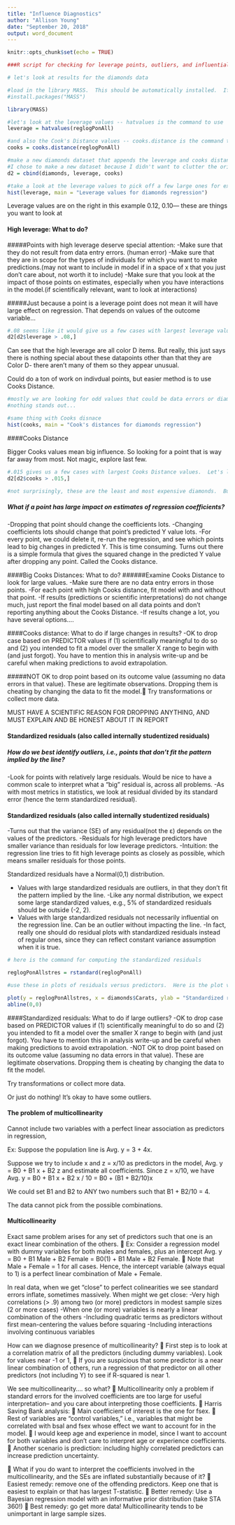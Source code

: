 ```yaml
---
title: "Influence Diagnostics"
author: "Allison Young"
date: "September 20, 2018"
output: word_document
---
```


```r
knitr::opts_chunk$set(echo = TRUE)
```

```r

###R script for checking for leverage points, outliers, and influential points, outliers

# let's look at results for the diamonds data

#load in the library MASS.  This should be automatically installed.  If not, then use 
#install.packages("MASS")

library(MASS)
```

```r

#let's look at the leverage values -- hatvalues is the command to use
leverage = hatvalues(reglogPonAll)

#and also the Cook's Distance values -- cooks.distance is the command to use
cooks = cooks.distance(reglogPonAll)

#make a new diamonds dataset that appends the leverage and cooks distance values
#I chose to make a new dataset because I didn't want to clutter the original one with stuff I don't care too much about in the end 
d2 = cbind(diamonds, leverage, cooks)

#take a look at the leverage values to pick off a few large ones for examination
hist(leverage, main = "Leverage values for diamonds regression")
```

Leverage values are on the right in this example 0.12, 0.10--- these are things you want to look at

#### High leverage: What to do?

#####Points with high leverage deserve special attention:
-Make sure that they do not result from data entry errors. (human error)
-Make sure that they are in scope for the types of individuals for which you want to make predictions.(may not want to include in model if in a space of x that you just don't care about, not worth it to include)
-Make sure that you look at the impact of those points on estimates, especially when you have interactions in the
model.(if scientifically relevant, want to look at interactions)

#####Just because a point is a leverage point does not mean it will have large effect on regression. That depends on
values of the outcome variable…
```r

#.08 seems like it would give us a few cases with largest leverage values. Let's look at them.
d2[d2$leverage > .08,]
```

Can see that the high leverage are all color D items. But really, this just says there is nothing special about these datapoints other than that they are Color D- there aren't many of them so they appear unusual.

Could do a ton of work on indivdual points, but easier method is to use Cooks Distance.
```r
#mostly we are looking for odd values that could be data errors or diamond types we don't care about
#nothing stands out...

#same thing with Cooks disnace
hist(cooks, main = "Cook's distances for diamonds regression")
```

####Cooks Distance

Bigger Cooks values mean big influence. So looking for a point that is way far away from most.
Not magic, explore last few.

```r
#.015 gives us a few cases with largest Cooks Distance values.  Let's look at the cases.
d2[d2$cooks > .015,]

#not surprisingly, these are the least and most expensive diamonds.  But no obvious pattern suggesting another transformation or that results driven by unusual diamonds.   
```
##### What if a point has large impact on estimates of regression coefficients?
-Dropping that point should change the coefficients lots.
-Changing coefficients lots should change that point’s predicted Y value lots.
-For every point, we could delete it, re-run the regression, and see which points lead to big changes in predicted Y.
This is time consuming.
Turns out there is a simple formula that gives the squared change in the predicted Y value after dropping any point.
Called the Cooks distance. 

####Big Cooks Distances: What to do?
######Examine Cooks Distance to look for large values.
-Make sure there are no data entry errors in those points.
-For each point with high Cooks distance, fit model with and without that point.
-If results (predictions or scientific interpretations) do not change much, just report the final model based on
all data points and don’t reporting anything about the Cooks Distance.
-If results change a lot, you have several options….

####Cooks distance: What to do if large changes in results?
-OK to drop case based on PREDICTOR values if (1) scientifically meaningful to do so and (2) you intended
to fit a model over the smaller X range to begin with (and just forgot). You have to mention this in analysis
write-up and be careful when making predictions to avoid extrapolation.

#####NOT OK to drop point based on its outcome value
(assuming no data errors in that value). These are legitimate observations. Dropping them is cheating
by changing the data to fit the model. Try transformations or collect more data.

MUST HAVE A SCIENTIFIC REASON FOR DROPPING ANYTHING, AND MUST EXPLAIN AND BE HONEST ABOUT IT IN REPORT

#### Standardized residuals (also called internally studentized residuals)
##### How do we best identify outliers, i.e., points that don’t fit the pattern implied by the line?
-Look for points with relatively large residuals.
Would be nice to have a common scale to interpret what a “big” residual is, across all problems.
-As with most metrics in statistics, we look at residual divided by its standard error (hence the
term standardized residual).

#### Standardized residuals (also called internally studentized residuals)
-Turns out that the variance (SE) of any residual(not the ε) depends on the values of the predictors.
-Residuals for high leverage predictors have smaller variance than residuals for low leverage predictors.
-Intuition: the regression line tries to fit high leverage points as closely as possible, which means
smaller residuals for those points.

Standardized residuals have a Normal(0,1) distribution.

- Values with large standardized residuals are outliers, in that they don’t fit the pattern implied by the line.
-Like any normal distribution, we expect some large standardized values, e.g., 5% of standardized residuals
should be outside (-2, 2).
- Values with large standardized residuals not necessarily influential on the regression line. Can be an outlier without
impacting the line.
-In fact, really one should do residual plots with standardized residuals instead of regular ones, since they
can reflect constant variance assumption when it is true.
```r
# here is the command for computing the standardized residuals

reglogPonAllstres = rstandard(reglogPonAll)

#use these in plots of residuals versus predictors.  Here is the plot versus Carats 

plot(y = reglogPonAllstres, x = diamonds$Carats, ylab = "Standardized residuals", xlab = "Carats", main = "Standardized residuals versus predictor")
abline(0,0)
```

####Standardized residuals: What to do if large outliers?
-OK to drop case based on PREDICTOR values if (1) scientifically meaningful to do so and (2) you intended to
fit a model over the smaller X range to begin with (and just forgot). You have to mention this in analysis write-up and
be careful when making predictions to avoid extrapolation.
-NOT OK to drop point based on its outcome value
(assuming no data errors in that value). These are
legitimate observations. Dropping them is cheating by
changing the data to fit the model.

Try transformations or collect more data.

Or just do nothing! It’s okay to have some outliers.

#### The problem of multicollinearity
Cannot include two variables with a perfect linear association as
predictors in regression,

Ex: Suppose the population line is Avg. y = 3 + 4x.

Suppose we try to include x and z = x/10 as predictors in the model, Avg. y = B0 + B1 x + B2 z and estimate all coefficients. Since z = x/10, we have Avg. y = B0 + B1 x + B2 x / 10 = B0 + (B1 + B2/10)x

We could set B1 and B2 to ANY two numbers such that B1 + B2/10 = 4.

The data cannot pick from the possible combinations.

#### Multicollinearity
Exact same problem arises for any set of predictors such that one is an exact linear combination of the
others.
 Ex: Consider a regression model with dummy variables for both males and females, plus an intercept Avg. y = B0 + B1 Male + B2 Female = B0(1) + B1 Male + B2 Female.

Note that Male + Female = 1 for all cases. Hence, the intercept variable (always equal to 1) is a perfect linear
combination of Male + Female.

In real data, when we get “close” to perfect colinearities we see standard errors inflate, sometimes massively.
When might we get close:
-Very high correlations (> .9) among two (or more) predictors in modest sample sizes (2 or more cases)
-When one (or more) variables is nearly a linear combination of the others
-Including quadratic terms as predictors without first mean-centering the values before squaring
-Including interactions involving continuous variables

How can we diagnose presence of
multicollinearity?
 First step is to look at a correlation matrix of all the
predictors (including dummy variables). Look for
values near -1 or 1,
 If you are suspicious that some predictor is a near
linear combination of others, run a regression of that
predictor on all other predictors (not including Y) to
see if R-squared is near 1.

We see multicollinearity….
so what?
 Multicollinearity only a problem if standard errors for the
involved coefficients are too large for useful interpretation–
and you care about interpreting those coefficients.
 Harris Saving Bank analysis:
 Main coefficient of interest is the one for fsex.
 Rest of variables are “control variables,” i.e., variables that
might be correlated with bsal and fsex whose effect we want
to account for in the model.
 I would keep age and experience in model, since I want to
account for both variables and don’t care to interpret age or
experience coefficients.
 Another scenario is prediction: including highly correlated
predictors can increase prediction uncertainty. 

 What if you do want to interpret the coefficients
involved in the multicollinearity, and the SEs are
inflated substantially because of it?
 Easiest remedy: remove one of the offending
predictors. Keep one that is easiest to explain or that
has largest T-statistic.
 Better remedy: Use a Bayesian regression model with
an informative prior distribution (take STA 360!)
 Best remedy: go get more data! Multicollinearity tends
to be unimportant in large sample sizes.
